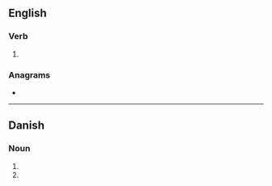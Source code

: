 ==English==

===Verb===
{{head|en|verb form}}

# {{en-third-person singular of|skud}}

===Anagrams===
* {{anagrams|en|a=dkssu|dusks}}

----

==Danish==

===Noun===
{{head|da|noun form|g=n}}

# {{inflection of|da|skud||indef|gen|s}}
# {{inflection of|da|skud||indef|gen|p}}